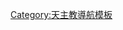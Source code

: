 {{Navbox
|name = 耶路撒冷旧城
|title = [[耶路撒冷旧城|耶路撒冷古城]]及其[[耶路撒冷城牆|城牆]]
|above =
* {{flagicon|UNESCO}} 自1981年獲[[联合国教育、科学及文化组织]]列為[[世界遗产]]
* 按宗教排列
|state = {{{state|autocollapse}}} 
|bodyclass = hlist
|image=
'''舊城分區'''
{{Image label begin|image=Jerusalem Old City blank map.svg|width=334|float=none}}
{{Image label|x=-80.0|y=-150|scale=-1|text=<div style="line-height:0.9em;">[[基督徒区]]</div>}}
{{Image label|x=-110.0|y=-180|scale=-1|text=<div style="line-height:0.9em;"><small>[[医院区]]</small></div>}}
{{Image label|x=-210.0|y=-70|scale=-1|text=<div style="line-height:0.9em;">[[穆斯林区]]</div>}}
{{Image label|x=-85.0|y=-230|scale=-1|text=<div style="line-height:0.9em;">[[亚美尼亚区]]</div>}}
{{Image label|x=-180.0|y=-210|scale=-1|text=<div style="line-height:0.9em;">[[犹太区 (耶路撒冷)|犹太区]]</div>}}
{{Image label|x=-250.0|y=-154|scale=-1|text=<div style="line-height:0.9em;">[[圣殿山]]</div>}}
{{Image label end}}
'''[[耶路撒冷城门|城门]]'''<br>1. [[雅法门]] 2. [[锡安门]] 3. [[粪厂门]] 4. [[金门 (耶路撒冷)|金门]] 5. [[狮子门]] 6. [[希律门]]<br>7. [[大马士革门]] 8. [[新门]] <br>{{tsl|en|Al-Mawazin|}}
'''周邊道路''': {{hlist| {{tsl|en|Highway 60 (Israel–Palestine)|60號公路 (以色列-巴勒斯坦)|60號公路}} | [[雅法路]] | {{tsl|en|Route 417 (Israel)#Jericho Road|耶利哥路}} | {{tsl|en|Ma'ale HaShalom|教宗路}} | Ofel | Sultan Suleiman }}

|group1 = {{tsl|en|Jerusalem in Judaism|耶路撒冷猶太教|猶太教}}<br><small>([[塞法迪犹太人|塞法迪]]/<br>[[阿什肯納茲猶太人|阿什肯納茲]]<br>{{tsl|en|Chief Rabbi of Jerusalem|耶路撒冷的首席拉比|首席拉比}})</small>
|list1 =
 {{Navbox|subgroup
  |group1 = 主要
  |list1 =
* [[南墙]]
* [[西墙]]
* [[西墙隧道]]
* [[小西墙]]
  |group2 = [[猶太教正統派]]
  |list2 =
* [[胡瓦会堂]]
* {{tsl|en|Ohel Yitzchak Synagogue|以撒帳幕會堂}}
* [[拉姆班会堂]]
* [[阿里猶太會堂|阿里會堂]]
* [[塞法迪四会堂]]
* [[生命之光會堂]]
* [[大卫·本·西蒙会堂]]
* {{tsl|en|Menachem Zion Synagogue|梅納赫姆錫安帳幕會堂}}
 {{Navbox|subgroup
  |group1 = 廢墟
  |list1 =
* [[荣耀以色列犹太会堂]]
}}
}}

|group2 = {{tsl|en|Jerusalem in Christianity|耶路撒冷基督教|基督教}}
|list2 =
 {{Navbox|subgroup
  |group1 = {{tsl|en|Status quo (Holy Land sites)|現狀 (聖地)|現狀}}
  |list1 =
* [[圣墓教堂]]
** <small>[[苏丹修道院]]</small>
** <small>[[圣赫肋纳小堂]]</small>
* ''[[維亞多勒羅沙]]''
<!--* See also: ''{{tsl|en|New Church of the Theotokos|}}''-->

  |group2 = [[天主教會]]
  |list2 =
 {{Navbox|subgroup
  |group1 = [[拉丁禮教會]]{{nowrap begin}}<small>([[天主教耶路撒冷宗主教區]])</small>{{nowrap end}}
  |list1 =
* [[耶稣圣名主教座堂]]
 {{Navbox|subgroup
  |group1 = {{tsl|en|Order of Friars Minor||方濟各會}}<br><small>([[聖地保管人]])</small>
  |list1 =
* [[圣救主修道院]]
* 鞭笞修道院
**[[定罪堂]]
**[[鞭笞堂]]
* [[圣方济会堂]]

}}
* [[锡安修女院]]
* [[圣亚纳教堂 (耶路撒冷)|圣亚纳教堂]]
* [[聖家堂 (耶路撒冷)|聖家堂]]
 {{Navbox|subgroup
  |group1 = 廢墟
  |list1 =
* {{tsl|en|Church of Saint James Intercisus|聖雅各伯英德西蘇堂}}
* [[德国人的圣母堂]]
* {{tsl|en|Church of Saint Mary of the Latins|拉丁人的聖母堂}}
* {{tsl|en|Templum Domini|主的殿}}
}}

  |group2 = [[默基特希臘禮天主教會]]<br><small>([[默基特希臘禮天主教安提約基雅宗主教區|安提約基雅宗主教區]])</small>
  |list2 =
* [[圣母领报主教座堂]]

  |group3 = [[亞美尼亞禮天主教會]]
  |list3 =
* [[聖母痛苦堂]]

  |group4 = [[马龙尼礼教会]]
  |list4 =
{{tsl|en|Maronite Convent, Jerusalem||Maronite Convent}}

}}
  |group3 = [[正教會]]
  |list3 =
 {{Navbox|subgroup
  |group1 = [[耶路撒冷希腊正教牧首区|希腊正教]]<br><small>({{tsl|en|Greek Orthodox Patriarch of Jerusalem|希腊正教牧首|牧首}})</small>
  |list1 =
* [[施洗約翰教堂 (耶路撒冷)|施洗約翰堂]]
}}

  |group4 = [[東方正統教會]]
  |list4 =
 {{Navbox|subgroup
  |group1 = [[亚美尼亚使徒教会]]<br><small>({{tsl|en|Armenian Patriarchate of Jerusalem|耶路撒冷亞美尼亞主教|亞美尼亞主教}})</small>
  |list1 =
* [[圣雅各主教座堂 (耶路撒冷)|圣雅各主教座堂]]
* [[圣天使堂]]
* [[圣托罗斯堂]]

  |group2 = [[敘利亞東方正統教會]]
  |list2 =
* [[圣马可修道院 (耶路撒冷)|圣马可修道院]]
}}

  |group5 = [[新教]]
  |list5 =
 {{Navbox|subgroup
  |group1 = [[普世聖公宗]]
  |list1 =
 {{Navbox|subgroup
  |group1 = {{tsl|en|Episcopal Church in Jerusalem and the Middle East|耶路撒冷暨中東聖公會}}
  |list1 =
* [[基督堂 (耶路撒冷)|基督堂]]
}}
  |group2 = [[信義宗]]
  |list2 =
 {{Navbox|subgroup
  |group1 = {{tsl|en|Evangelical Church in Germany|德國福音教會}}
  |list1 =
* [[路德会救赎主堂]]
}}

}}
}}
|group3 = {{tsl|en|Jerusalem in Islam|耶路撒冷伊斯蘭教|伊斯蘭教}}<br><small>（[[遜尼派]]{{tsl|en|Grand Mufti of Jerusalem|耶路撒冷大穆夫提|大穆夫提}}）</small>
|list3 =
 {{Navbox|subgroup
  |group1 = [[圣殿山]]{{nowrap begin}}<small>({{tsl|en|Jerusalem Islamic Waqf|耶路撒冷伊斯蘭瓦合甫|瓦合甫}})</small>{{nowrap end}}
  |list1 =
* [[阿克萨清真寺]]
* [[升天寺]]
* [[链圆顶]]
* [[哈利利圓頂寺]]
* [[先知圆顶寺]]
* [[岩石圆顶|圆顶清真寺]]
* [[优素福圆顶寺]]
* {{tsl|en|Madrasa Al-Ashrafiyya|}}
* [[所罗门马房]]

  |group2 = 其他
  |list2 =
* [[奥布瑞客清真寺]]
* 雅庫比清真寺
* [[哈纳卡-萨拉希亚清真寺]]
* [[奥马尔清真寺 (耶路撒冷)|奥马尔清真寺]]
 }}

| below      = 
* 殘存或重建建築以''斜體''顯示<small>(建築管理機構以細字表示)</small>
* {{portal-inline|以色列|size=tiny}}
* {{portal-inline|犹太教|size=tiny}}
* {{portal-inline|基督教|size=tiny}}
* {{portal-inline|伊斯兰教|size=tiny}}

}}<noinclude>
[[Category:天主教導航模板]]
</noinclude>